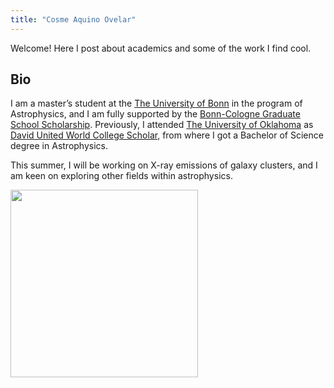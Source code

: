 ```yaml
---
title: "Cosme Aquino Ovelar"
---
```


Welcome! Here I post about academics and some of the work I find cool.

## Bio

I am a master's student at the [The University of Bonn](https://www.uni-bonn.de/en/home) in the program of Astrophysics, and I am fully supported by the [Bonn-Cologne Graduate School Scholarship](https://www.gradschool.physics.uni-bonn.de/). Previously, I attended [The University of Oklahoma](https://www.ou.edu/) as [David United World College Scholar](https://www.davisuwcscholars.org/about-us), from where I got a Bachelor of Science degree in Astrophysics.

This summer, I will be working on X-ray emissions of galaxy clusters, and I am keen on exploring other fields within astrophysics.

![](images/IMG_1134%20(1).JPG){fig-align="left" width="300"}
